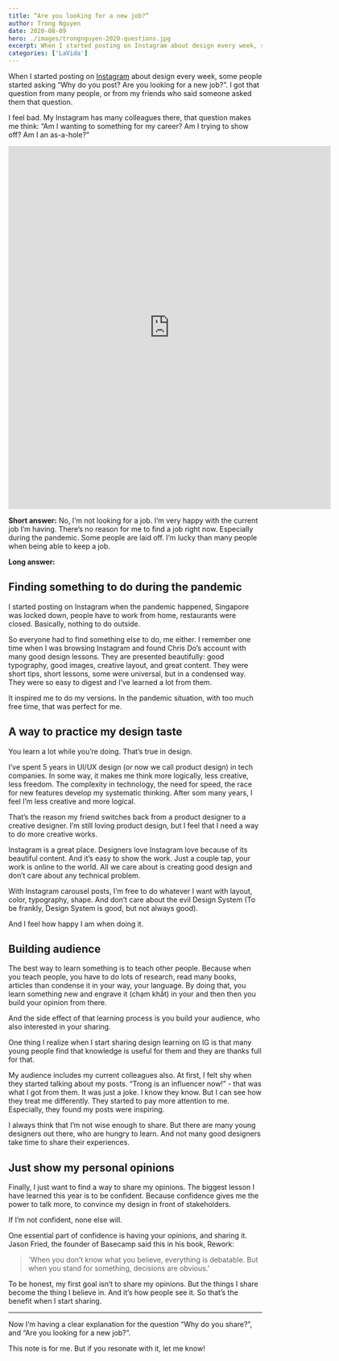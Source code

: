 ```yaml
---
title: “Are you looking for a new job?”
author: Trong Nguyen
date: 2020-08-09
hero: ./images/trongnguyen-2020-questions.jpg
excerpt: When I started posting on Instagram about design every week, some people started asking “Why do you post? Are you looking for a new job?”. Whaaaat?
categories: ['LaVida']
---
```


When I started posting on [Instagram](https://www.instagram.com/trongawesome/) about design every week, some people started asking “Why do you post? Are you looking for a new job?”. I got that question from many people, or from my friends who said someone asked them that question.

I feel bad. My Instagram has many colleagues there, that question makes me think: “Am I wanting to something for my career? Am I trying to show off? Am I an as-a-hole?”

<iframe width="640" height="720" src="https://www.instagram.com/p/CCIFIvnHfHe/embed" frameborder="0"></iframe>

**Short answer:**
No, I’m not looking for a job. I’m very happy with the current job I’m having. There’s no reason for me to find a job right now. Especially during the pandemic. Some people are laid off. I’m lucky than many people when being able to keep a job.

**Long answer:**

## Finding something to do during the pandemic

I started posting on Instagram when the pandemic happened, Singapore was locked down, people have to work from home, restaurants were closed. Basically, nothing to do outside.

So everyone had to find something else to do, me either. I remember one time when I was browsing Instagram and found Chris Do’s account with many good design lessons. They are presented beautifully: good typography, good images, creative layout, and great content. They were short tips, short lessons, some were universal, but in a condensed way. They were so easy to digest and I’ve learned a lot from them.

It inspired me to do my versions. In the pandemic situation, with too much free time, that was perfect for me.


## A way to practice my design taste

You learn a lot while you’re doing. That’s true in design.

I’ve spent 5 years in UI/UX design (or now we call product design) in tech companies. In some way, it makes me think more logically, less creative, less freedom. The complexity in technology, the need for speed, the race for new features develop my systematic thinking. After som many years, I feel I’m less creative and more logical.

That’s the reason my friend switches back from a product designer to a creative designer. I’m still loving product design, but I feel that I need a way to do more creative works.

Instagram is a great place. Designers love Instagram love because of its beautiful content. And it’s easy to show the work. Just a couple tap, your work is online to the world. All we care about is creating good design and don’t care about any technical problem.

With Instagram carousel posts, I’m free to do whatever I want with layout, color, typography, shape. And don’t care about the evil Design System (To be frankly, Design System is good, but not always good).

And I feel how happy I am when doing it.


## Building audience

The best way to learn something is to teach other people. Because when you teach people, you have to do lots of research, read many books, articles than condense it in your way, your language. By doing that, you learn something new and engrave it (chạm khắt) in your and then then you build your opinion from there.

And the side effect of that learning process is you build your audience, who also interested in your sharing.

One thing I realize when I start sharing design learning on IG is that many young people find that knowledge is useful for them and they are thanks full for that.

My audience includes my current colleagues also. At first, I felt shy when they started talking about my posts. “Trong is an influencer now!” - that was what I got from them. It was just a joke. I know they know. But I can see how they treat me differently. They started to pay more attention to me. Especially, they found my posts were inspiring.

I always think that I’m not wise enough to share. But there are many young designers out there, who are hungry to learn. And not many good designers take time to share their experiences.


## Just show my personal opinions

Finally, I just want to find a way to share my opinions. The biggest lesson I have learned this year is to be confident. Because confidence gives me the power to talk more, to convince my design in front of stakeholders.

If I’m not confident, none else will.

One essential part of confidence is having your opinions, and sharing it. Jason Fried, the founder of Basecamp said this in his book, Rework:

> 'When you don’t know what you believe, everything is debatable. But when you stand for something, decisions are obvious.'

To be honest, my first goal isn’t to share my opinions. But the things I share become the thing I believe in. And it’s how people see it. So that’s the benefit when I start sharing.

---

Now I’m having a clear explanation for the question “Why do you share?”, and “Are you looking for a new job?”.

This note is for me. But if you resonate with it, let me know!

